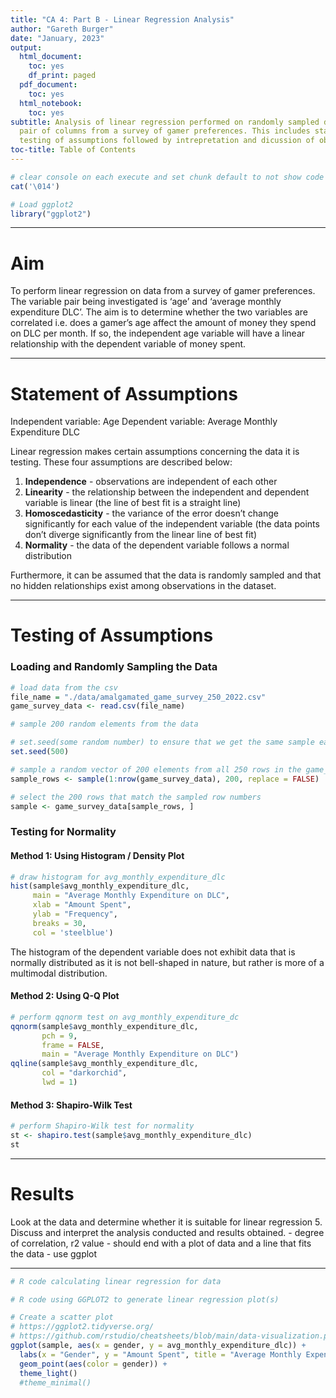 ```yaml
---
title: "CA 4: Part B - Linear Regression Analysis"
author: "Gareth Burger"
date: "January, 2023"
output:
  html_document:
    toc: yes
    df_print: paged
  pdf_document:
    toc: yes
  html_notebook:
    toc: yes
subtitle: Analysis of linear regression performed on randomly sampled data from a
  pair of columns from a survey of gamer preferences. This includes statement and
  testing of assumptions followed by intrepretation and dicussion of obtained results.
toc-title: Table of Contents
---
```


```r
# clear console on each execute and set chunk default to not show code
cat('\014')

# Load ggplot2
library("ggplot2")
```

---

# Aim
To perform linear regression on data from a survey of gamer preferences. The variable pair being investigated is 'age' and 'average monthly expenditure DLC'. The aim is to determine whether the two variables are correlated i.e. does a gamer's age affect the amount of money they spend on DLC per month. If so, the independent age variable will have a linear relationship with the dependent variable of money spent.

---

# Statement of Assumptions
Independent variable: Age
Dependent variable: Average Monthly Expenditure DLC

Linear regression makes certain assumptions concerning the data it is testing. These four assumptions are described below:\

1. **Independence** - observations are independent of each other
2. **Linearity** - the relationship between the independent and dependent variable is linear (the line of best fit is a straight line)
3. **Homoscedasticity** - the variance of the error doesn't change significantly for each value of the independent variable (the data points don't diverge significantly from the linear line of best fit)
4. **Normality** - the data of the dependent variable follows a normal distribution

Furthermore, it can be assumed that the data is randomly sampled and that no hidden relationships exist among observations in the dataset.

---

# Testing of Assumptions
### Loading and Randomly Sampling the Data
```r
# load data from the csv
file_name = "./data/amalgamated_game_survey_250_2022.csv"
game_survey_data <- read.csv(file_name)

# sample 200 random elements from the data

# set.seed(some random number) to ensure that we get the same sample each time
set.seed(500)

# sample a random vector of 200 elements from all 250 rows in the game_survey_data dataset
sample_rows <- sample(1:nrow(game_survey_data), 200, replace = FALSE)

# select the 200 rows that match the sampled row numbers
sample <- game_survey_data[sample_rows, ]
```

### Testing for Normality

#### Method 1: Using Histogram / Density Plot
```r
# draw histogram for avg_monthly_expenditure_dlc
hist(sample$avg_monthly_expenditure_dlc, 
     main = "Average Monthly Expenditure on DLC", 
     xlab = "Amount Spent", 
     ylab = "Frequency", 
     breaks = 30, 
     col = 'steelblue')
```
The histogram of the dependent variable does not exhibit data that is normally distributed as it is not bell-shaped in nature, but rather is more of a multimodal distribution.

#### Method 2: Using Q-Q Plot
```r
# perform qqnorm test on avg_monthly_expenditure_dc
qqnorm(sample$avg_monthly_expenditure_dlc, 
       pch = 9, 
       frame = FALSE, 
       main = "Average Monthly Expenditure on DLC")
qqline(sample$avg_monthly_expenditure_dlc, 
       col = "darkorchid", 
       lwd = 1)
```

#### Method 3: Shapiro-Wilk Test
```r
# perform Shapiro-Wilk test for normality
st <- shapiro.test(sample$avg_monthly_expenditure_dlc)
st
```
 
---

# Results
Look at the data and determine whether it is suitable for linear regression
5. Discuss and interpret the analysis conducted and results obtained.
- degree of correlation, r2 value
- should end with a plot of data and a line that fits the data - use ggplot

---

```r
# R code calculating linear regression for data


```

```r
# R code using GGPLOT2 to generate linear regression plot(s)

# Create a scatter plot
# https://ggplot2.tidyverse.org/
# https://github.com/rstudio/cheatsheets/blob/main/data-visualization.pdf
ggplot(sample, aes(x = gender, y = avg_monthly_expenditure_dlc)) +
  labs(x = "Gender", y = "Amount Spent", title = "Average Monthly Expenditure on DLC") +
  geom_point(aes(color = gender)) +
  theme_light()
  #theme_minimal()
```